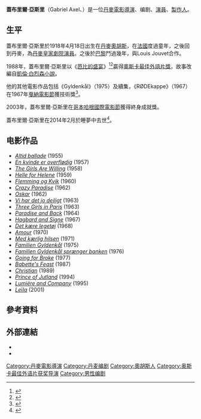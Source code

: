 {{Infobox entertainer
| name          = 蓋布里爾·亞斯里
| image         =
| caption       = 
| type          = 男艺人
| birthdate     = {{birth date|1918|4|18|mf=y}}
| location      = [[丹麥|丹麥]][[奧胡斯|奧胡斯]]
| birthname     = 
| spouse        = 
| children      = 
| deathdate     = {{death date and age|2014|2|9|1918|4|18|mf=y}}
| deathplace    = [[丹麥|丹麥]][[貝格斯瓦爾德|貝格斯瓦爾德]]（Bagsværd）
| yearsactive   = 
| academyawards = [[奧斯卡最佳外語片獎|奧斯卡最佳外語片獎]]<br>《[[芭比的盛宴|芭比的盛宴]]》
| goldenglobeawards =
| baftaawards = 
| cesarawards = 
| goyaawards  = 
}}

'''蓋布里爾·亞斯里'''（Gabriel Axel、{{bd|1918年|4月18日|2014年|2月9日|catIdx=Axel}}）是一位[[丹麥|丹麥]][[電影|電影]][[導演|導演]]、编剧、[[演員|演員]]、[[製作人|製作人]]。

==生平==
蓋布里爾·亞斯里於1918年4月18日出生在[[丹麥|丹麥]][[奧胡斯|奧胡斯]]，在[[法國|法國]]度過童年，之後回到丹麥，為[[丹麥皇家劇院|丹麥皇家劇院]][[演員|演員]]。之後於[[巴黎|巴黎]]鬥過幾年，與Louis Jouvet合作。

1988年，蓋布里爾·亞斯里以《[[芭比的盛宴|芭比的盛宴]]》<ref name="BBC">{{cite web |url=http://www.bbc.co.uk/news/entertainment-arts-26120512 |title=Babette's Feast director Gabriel Axel dies |accessdate=2014-02-10 |work=BBC News}}</ref><ref>{{cite web |url=http://digitalcommons.unomaha.edu/jrf/vol16/iss2/10/ |title=存档副本 |accessdate=2017-04-02  }}</ref>贏得[[奧斯卡最佳外語片獎|奧斯卡最佳外語片獎]]，故事改編自[[凱倫·白烈森|凱倫·白烈森]][[小說|小說]]。

他的其他電影作品包括《Gyldenkål》（1975）及續集，《RØDEkappe》（1967）在1967年[[戛納電影節|戛納電影節]]獲技術獎<ref name="festival-cannes.com">{{cite web |url=http://www.festival-cannes.com/en/archives/ficheFilm/id/2762/year/1967.html |title=Festival de Cannes: Hagbard and Signe |accessdate=2009-03-08|work=festival-cannes.com}}</ref>。

2003年，蓋布里爾·亞斯里在[[哥本哈根國際電影節|哥本哈根國際電影節]]獲得終身成就獎。

蓋布里爾·亞斯里在2014年2月於睡夢中去世<ref name="died">{{cite web |url=http://www.dr.dk/Nyheder/Kultur/Oevrig_kultur/2014/02/10/060934.htm |title=Filminstruktøren Gabriel Axel er død |accessdate=2014-02-10|work=[[Danmarks_Radio|Danmarks Radio]]}}</ref>。

==电影作品==
* ''[[Altid_ballade|Altid ballade]]'' (1955)
* ''[[En_kvinde_er_overflødig|En kvinde er overflødig]]'' (1957)
* ''[[The_Girls_Are_Willing|The Girls Are Willing]]'' (1958)
* ''[[Helle_for_Helene|Helle for Helene]]'' (1959)
* ''[[Flemming_og_Kvik|Flemming og Kvik]]'' (1960)
* ''[[Crazy_Paradise|Crazy Paradise]]'' (1962)
* ''[[Oskar_(film)|Oskar]]'' (1962)
* ''[[Vi_har_det_jo_dejligt|Vi har det jo dejligt]]'' (1963)
* ''[[Three_Girls_in_Paris|Three Girls in Paris]]'' (1963)
* ''[[Paradise_and_Back|Paradise and Back]]'' (1964)
* ''[[Hagbard_and_Signe|Hagbard and Signe]]'' (1967)
* ''[[Det_kære_legetøj|Det kære legetøj]]'' (1968)
* ''[[Amour_(1970_film)|Amour]]'' (1970)
* ''[[Med_kærlig_hilsen|Med kærlig hilsen]]'' (1971)
* ''[[Familien_Gyldenkål|Familien Gyldenkål]]'' (1975)
* ''[[Familien_Gyldenkål_sprænger_banken|Familien Gyldenkål sprænger banken]]'' (1976)
* ''[[Going_for_Broke_(1977_film)|Going for Broke]]'' (1977)
* ''[[Babette's_Feast|Babette's Feast]]'' (1987)
* ''[[Christian_(1989_film)|Christian]]'' (1989)
* ''[[Prince_of_Jutland|Prince of Jutland]]'' (1994)
* ''[[Lumière_and_Company|Lumière and Company]]'' (1995)
* ''[[Leïla_(film)|Leïla]]'' (2001)

==參考資料==
{{Reflist}}

==外部連結==
* {{imdb name|id=0002196}}
* {{douban people|1000988}}

{{奥斯卡最佳外语片奖_(1981–2000)}}
{{Authority control}}
{{DEFAULTSORT:Axel, Gabriel}}
[[Category:丹麥電影導演|Category:丹麥電影導演]]
[[Category:丹麦编剧|Category:丹麦编剧]]
[[Category:奧胡斯人|Category:奧胡斯人]]
[[Category:奥斯卡最佳外语片获奖导演|Category:奥斯卡最佳外语片获奖导演]]
[[Category:男性编剧|Category:男性编剧]]